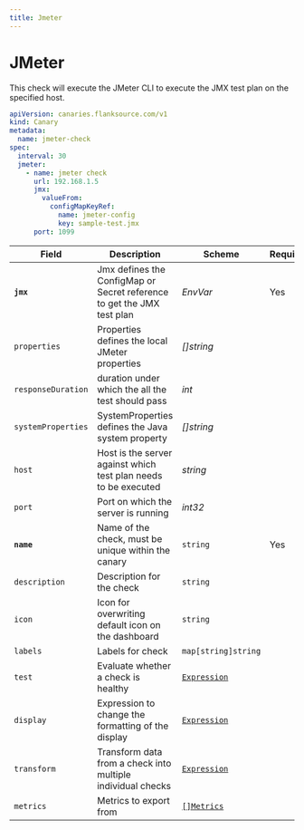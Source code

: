 ```yaml
---
title: Jmeter
---
```


# <Icon name="jmeter" /> JMeter

  <Standard />
  <FullImage />

This check will execute the JMeter CLI to execute the JMX test plan on the specified host.

```yaml
apiVersion: canaries.flanksource.com/v1
kind: Canary
metadata:
  name: jmeter-check
spec:
  interval: 30
  jmeter:
    - name: jmeter check
      url: 192.168.1.5
      jmx:
        valueFrom:
          configMapKeyRef:
            name: jmeter-config
            key: sample-test.jmx
      port: 1099
```

| Field | Description | Scheme | Required |
| ----- | ----------- | ------ | -------- |
| **`jmx`** | Jmx defines the ConfigMap or Secret reference to get the JMX test plan | <CommonLink to="authentication">*EnvVar*</CommonLink> | Yes |
| `properties` | Properties defines the local JMeter properties | *\[\]string* |  |
| `responseDuration` | duration  under which the all the test should pass | *int* |  |
| `systemProperties` | SystemProperties defines the Java system property | *\[\]string* |  |
| `host` | Host is the server against which test plan needs to be executed | *string* | |
| `port` | Port on which the server is running | *int32* | |
| **`name`**    | Name of the check, must be unique within the canary         | `string`                                     | Yes      |
| `description` | Description for the check                                   | `string`                                     |          |
| `icon`        | Icon for overwriting default icon on the dashboard          | `string`                                     |          |
| `labels`      | Labels for check                                            | `map[string]string`                          |          |
| `test`        | Evaluate whether a check is healthy                         | [`Expression`](../concepts/health-evaluation)  |          |
| `display`     | Expression to change the formatting of the display          | [`Expression`](../concepts/display-formatting) |          |
| `transform`   | Transform data from a check into multiple individual checks | [`Expression`](../concepts/transforms)          |          |
| `metrics`     | Metrics to export from                                      | [`[]Metrics`](../concepts/metrics-exporter)    |          |

